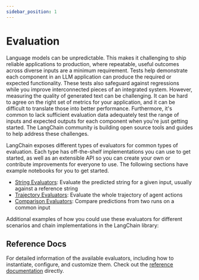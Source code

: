 ```yaml
---
sidebar_position: 1
---
```


# Evaluation

Language models can be unpredictable. This makes it challenging to ship reliable applications to production, where repeatable, useful outcomes across diverse inputs are a minimum requirement. Tests help demonstrate each component in an LLM application can produce the required or expected functionality. These tests also safeguard against regressions while you improve interconnected pieces of an integrated system. However, measuring the quality of generated text can be challenging. It can be hard to agree on the right set of metrics for your application, and it can be difficult to translate those into better performance. Furthermore, it's common to lack sufficient evaluation data adequately test the range of inputs and expected outputs for each component when you're just getting started. The LangChain community is building open source tools and guides to help address these challenges.

LangChain exposes different types of evaluators for common types of evaluation. Each type has off-the-shelf implementations you can use to get started, as well as an
 extensible API so you can create your own or contribute improvements for everyone to use. The following sections have example notebooks for you to get started.

- [String Evaluators](/docs/modules/evaluation/string/): Evaluate the predicted string for a given input, usually against a reference string
- [Trajectory Evaluators](/docs/modules/evaluation/trajectory/): Evaluate the whole trajectory of agent actions
- [Comparison Evaluators](/docs/modules/evaluation/comparison/): Compare predictions from two runs on a common input


Additional examples of how you could use these evaluators for different scenarios and chain implementations in the LangChain library:


## Reference Docs

For detailed information of the available evaluators, including how to instantiate, configure, and customize them. Check out the [reference documentation](https://api.python.langchain.com/en/latest/api_reference.html#module-langchain.evaluation) directly.

